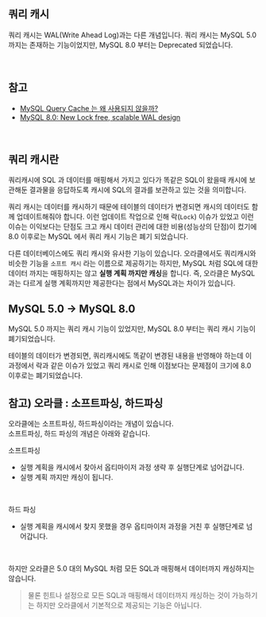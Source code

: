 ## 쿼리 캐시

쿼리 캐시는 WAL(Write Ahead Log)과는 다른 개념입니다. 쿼리 캐시는 MySQL 5.0 까지는 존재하는 기능이었지만, MySQL 8.0 부터는 Deprecated 되었습니다.<br/>

<br/>



## 참고

- [MySQL Query Cache 는 왜 사용되지 않을까?](https://medium.com/@wjdrnr6662/mysql-query-cache%EB%8A%94-%EC%99%9C-%EC%82%AC%EC%9A%A9%EB%90%98%EC%A7%80-%EC%95%8A%EC%9D%84%EA%B9%8C-55e44991b301)
- [MySQL 8.0: New Lock free, scalable WAL design](https://dev.mysql.com/blog-archive/mysql-8-0-new-lock-free-scalable-wal-design/)

<br/>



## 쿼리 캐시란 
쿼리캐시에 SQL 과 데이터를 매핑해서 가지고 있다가 똑같은 SQL이 왔을때 캐시에 보관해둔 결과물을 응답하도록 캐시에 SQL의 결과를 보관하고 있는 것을 의미합니다.<br/>

쿼리 캐시는 데이터를 캐시하기 때문에 테이블의 데이터가 변경되면 캐시의 데이터도 함께 업데이트해줘야 합니다. 이런 업데이트 작업으로 인해 락(`Lock`) 이슈가 있었고 이런 이슈는 이익보다는 단점도 크고 캐시 데이터 관리에 대한 비용(성능상의 단점)이 컸기에 8.0 이후로는 MySQL 에서 쿼리 캐시 기능은 폐기 되었습니다.<br/>

다른 데이터베이스에도 쿼리 캐시와 유사한 기능이 있습니다. 오라클에서도 쿼리캐시와 비슷한 기능을 `소프트 캐시` 라는 이름으로 제공하기는 하지만, MySQL 처럼 SQL에 대한  데이터 까지는 매핑하지는 않고 **실행 계획 까지만 캐싱**을 합니다. 즉, 오라클은 MySQL 과는 다르게 실행 계획까지만 제공한다는 점에서 MySQL과는 차이가 있습니다.<br/>




## MySQL 5.0 → MySQL 8.0
MySQL 5.0 까지는 쿼리 캐시 기능이 있었지만, MySQL 8.0 부터는 쿼리 캐시 기능이 폐기되었습니다.<br/>

테이블의 데이터가 변경되면, 쿼리캐시에도 똑같이 변경된 내용을 반영해야 하는데 이 과정에서 락과 같은 이슈가 있었고 쿼리 캐시로 인해 이점보다는 문제점이 크기에 8.0 이후로는 폐기되었습니다.<br/>



## 참고) 오라클 : 소프트파싱, 하드파싱
오라클에는 소프트파싱, 하드파싱이라는 개념이 있습니다.<br/>
소프트파싱, 하드 파싱의 개념은 아래와 같습니다.<br/>

소프트파싱
- 실행 계획을 캐시에서 찾아서 옵티마이저 과정 생략 후 실행단계로 넘어갑니다.
- 실행 계획 까지만 캐싱이 됩니다.
<br/>

하드 파싱
- 실행 계획을 캐시에서 찾지 못했을 경우 옵티마이저 과정을 거친 후 실행단계로 넘어갑니다.
<br/>



하지만 오라클은 5.0 대의 MySQL 처럼 모든 SQL과 매핑해서 데이터까지 캐싱하지는 않습니다. <br/>

> 물론 힌트나 설정으로 모든 SQL과 매핑해서 데이터까지 캐싱하는 것이 가능하기는 하지만  오라클에서 기본적으로 제공되는 기능은 아닙니다.<br/>


